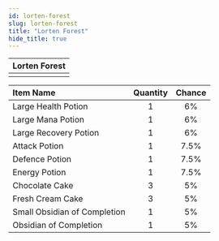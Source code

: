 ```yaml
---
id: lorten-forest
slug: lorten-forest
title: "Lorten Forest"
hide_title: true
---
```



| Lorten Forest |
| :------------: |
| <MapIcon iconId="137"/> |

|Item Name|Quantity|Chance|
|:--|:-:|:-:|
| <ItemIcon iconId="1004" height="32" /> Large Health Potion|1|6%|
| <ItemIcon iconId="1007" height="32" /> Large Mana Potion|1|6%|
| <ItemIcon iconId="1010" height="32" /> Large Recovery Potion|1|6%|
| <ItemIcon iconId="1246" height="32" /> Attack Potion|1|7.5%|
| <ItemIcon iconId="1247" height="32" /> Defence Potion|1|7.5%|
| <ItemIcon iconId="1248" height="32" /> Energy Potion|1|7.5%|
| <ItemIcon iconId="1534" height="32" /> Chocolate Cake|3|5%|
| <ItemIcon iconId="2286" height="32" /> Fresh Cream Cake|3|5%|
| <ItemIcon iconId="2602" height="32" /> Small Obsidian of Completion|1|5%|
| <ItemIcon iconId="2598" height="32" /> Obsidian of Completion|1|5%|

